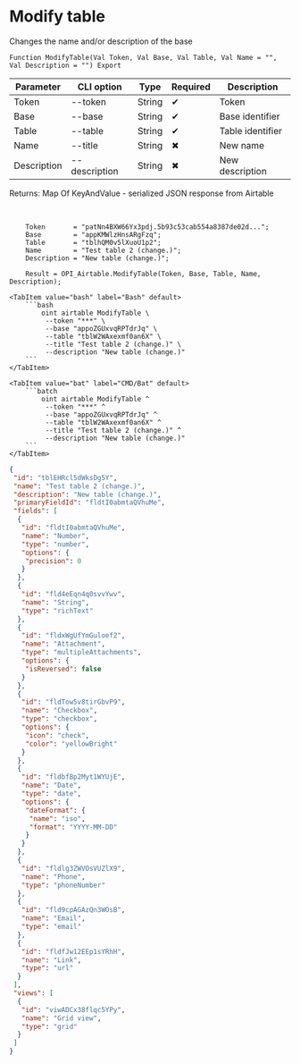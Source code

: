 ﻿---
sidebar_position: 2
description: Modify table and other functions to work with Airtable in the Open Integration Package, a free open-source integration library for 1C:Enterprise 8, OneScript and CLI
keywords: [1C, 1С, 1С:Enterprise, 1С:Enterprise 8.3, API, Integration, Services, Exchange, OneScript, CLI, Airtable]
---


# Modify table
 Changes the name and/or description of the base



`Function ModifyTable(Val Token, Val Base, Val Table, Val Name = "", Val Description = "") Export`

  | Parameter | CLI option | Type | Required | Description |
  |-|-|-|-|-|
  | Token | --token | String | &#x2714; | Token |
  | Base | --base | String | &#x2714; | Base identifier |
  | Table | --table | String | &#x2714; | Table identifier |
  | Name | --title | String | &#x2716; | New name |
  | Description | --description | String | &#x2716; | New description |

  
  Returns:  Map Of KeyAndValue - serialized JSON response from Airtable

<br/>




```bsl title="1C:Enterprise/OneScript code example"
    Token       = "patNn4BXW66Yx3pdj.5b93c53cab554a8387de02d...";
    Base        = "appKMWlzHnsARgFzq";
    Table       = "tblhQM0v5lXuoU1p2";
    Name        = "Test table 2 (change.)";
    Description = "New table (change.)";

    Result = OPI_Airtable.ModifyTable(Token, Base, Table, Name, Description);
```
 

 <Tabs>
  
    <TabItem value="bash" label="Bash" default>
        ```bash
            oint airtable ModifyTable \
             --token "***" \
             --base "appoZGUxvqRPTdrJq" \
             --table "tblW2WAxexmf0an6X" \
             --title "Test table 2 (change.)" \
             --description "New table (change.)"
        ```
    </TabItem>
  
    <TabItem value="bat" label="CMD/Bat" default>
        ```batch
            oint airtable ModifyTable ^
             --token "***" ^
             --base "appoZGUxvqRPTdrJq" ^
             --table "tblW2WAxexmf0an6X" ^
             --title "Test table 2 (change.)" ^
             --description "New table (change.)"
        ```
    </TabItem>
</Tabs>


```json title="Result"
{
 "id": "tblEHRcl5dWksDg5Y",
 "name": "Test table 2 (change.)",
 "description": "New table (change.)",
 "primaryFieldId": "fldtI0abmtaQVhuMe",
 "fields": [
  {
   "id": "fldtI0abmtaQVhuMe",
   "name": "Number",
   "type": "number",
   "options": {
    "precision": 0
   }
  },
  {
   "id": "fld4eEqn4q0svvYwv",
   "name": "String",
   "type": "richText"
  },
  {
   "id": "fldxWgUfYmGuloef2",
   "name": "Attachment",
   "type": "multipleAttachments",
   "options": {
    "isReversed": false
   }
  },
  {
   "id": "fldTow5v8tirGbvP9",
   "name": "Checkbox",
   "type": "checkbox",
   "options": {
    "icon": "check",
    "color": "yellowBright"
   }
  },
  {
   "id": "fldbfBp2Myt1WYUjE",
   "name": "Date",
   "type": "date",
   "options": {
    "dateFormat": {
     "name": "iso",
     "format": "YYYY-MM-DD"
    }
   }
  },
  {
   "id": "fldlg3ZWVOsVUZlX9",
   "name": "Phone",
   "type": "phoneNumber"
  },
  {
   "id": "fld9cpAGAzQn3WOsB",
   "name": "Email",
   "type": "email"
  },
  {
   "id": "fldfJw12EEp1sYRhH",
   "name": "Link",
   "type": "url"
  }
 ],
 "views": [
  {
   "id": "viwADCx38flqc5YPy",
   "name": "Grid view",
   "type": "grid"
  }
 ]
}
```

